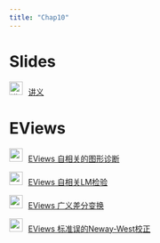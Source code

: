 ```yaml
---
title: "Chap10"
---
```



# Slides

<img src="img/teacher.png" alt="讲义" style="width: 24px; height: 24px;margin-right: 10px">[讲义](https://lizongzhang.github.io/ee4/chap10.html)

# EViews

<img src="img/video.png" style="width: 24px; height: 24px;margin-right: 10px"/>[EViews 自相关的图形诊断](https://www.bilibili.com/video/BV1nV41117rt/){target="_blank"} 

<img src="img/video.png" style="width: 24px; height: 24px;margin-right: 10px"/>[EViews 自相关LM检验](https://www.bilibili.com/video/BV1dy4y1z7KQ/){target="_blank"} 

<img src="img/video.png" style="width: 24px; height: 24px;margin-right: 10px"/>[EViews 广义差分变换](https://www.bilibili.com/video/BV1Ji4y1L7GJ/){target="_blank"} 

<img src="img/video.png" style="width: 24px; height: 24px;margin-right: 10px"/>[EViews 标准误的Neway-West校正](https://www.bilibili.com/video/BV1FT4y1c7ve/){target="_blank"} 


